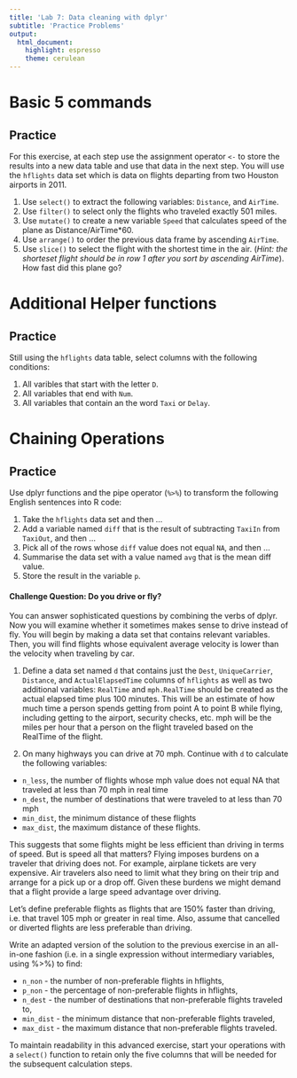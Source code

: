 ```yaml
---
title: 'Lab 7: Data cleaning with dplyr'
subtitle: 'Practice Problems'
output:
  html_document:
    highlight: espresso
    theme: cerulean
---
```


# Basic 5 commands
## Practice
For this exercise, at each step use the assignment operator `<-` to store the results into a new data table and use that data in the next step. You will use the `hflights` data set which is data on  flights departing from two Houston airports in 2011. 

1. Use `select()` to extract the following variables:  `Distance`, and `AirTime`. 
2. Use `filter()` to select only the flights who traveled exactly 501 miles. 
3. Use `mutate()` to create a new variable `Speed` that calculates speed of the plane as Distance/AirTime*60.
4. Use `arrange()` to order the previous data frame by ascending `AirTime`. 
5. Use `slice()` to select the flight with the shortest time in the air. (_Hint: the shorteset flight should be in row 1 after you sort by ascending AirTime_). How fast did this plane go? 


# Additional Helper functions
## Practice
Still using the `hflights` data table, select columns with the following conditions: 

1. All varibles that start with the letter `D`.
2. All variables that end with `Num`.
3. All variables that contain an the word `Taxi` or `Delay`.  


# Chaining Operations
## Practice
Use dplyr functions and the pipe operator (` %>% `) to transform the following English sentences into R code:

1. Take the `hflights` data set and then ...
2. Add a variable named `diff` that is the result of subtracting `TaxiIn` from `TaxiOut`, and then ...
3. Pick all of the rows whose `diff` value does not equal `NA`, and then ...
4. Summarise the data set with a value named `avg` that is the mean diff value.  
5. Store the result in the variable `p`.

#### Challenge Question: Do you drive or fly? 
You can answer sophisticated questions by combining the verbs of dplyr. Now you will examine whether it sometimes makes sense to drive instead of fly. You will begin by making a data set that contains relevant variables. Then, you will find flights whose equivalent average velocity is lower than the velocity when traveling by car.

1. Define a data set named `d` that contains just the `Dest`, `UniqueCarrier`, `Distance`, and `ActualElapsedTime` columns of `hflights` as well as two additional variables: `RealTime` and `mph.RealTime` should be created as the actual elapsed time plus 100 minutes. This will be an estimate of how much time a person spends getting from point A to point B while flying, including getting to the airport, security checks, etc. mph will be the miles per hour that a person on the flight traveled based on the RealTime of the flight.


2. On many highways you can drive at 70 mph. Continue with `d` to calculate the following variables: 

* `n_less`, the number of flights whose mph value does not equal NA that traveled at less than 70 mph in real time
* `n_dest`, the number of destinations that were traveled to at less than 70 mph
* `min_dist`, the minimum distance of these flights
* `max_dist`, the maximum distance of these flights.
    
    
This suggests that some flights might be less efficient than driving in terms of speed. But is speed all that matters? Flying imposes burdens on a traveler that driving does not. For example, airplane tickets are very expensive. Air travelers also need to limit what they bring on their trip and arrange for a pick up or a drop off. Given these burdens we might demand that a flight provide a large speed advantage over driving.  

Let's define preferable flights as flights that are 150% faster than driving, i.e. that travel 105 mph or greater in real time. Also, assume that cancelled or diverted flights are less preferable than driving.

Write an adapted version of the solution to the previous exercise in an all-in-one fashion (i.e. in a single expression without 
intermediary variables, using %>%) to find:
  
* `n_non` - the number of non-preferable flights in hflights,
* `p_non` - the percentage of non-preferable flights in hflights,
* `n_dest` - the number of destinations that non-preferable flights traveled to,
* `min_dist` - the minimum distance that non-preferable flights traveled,
* `max_dist` - the maximum distance that non-preferable flights traveled.

To maintain readability in this advanced exercise, start your operations with a `select()` function to retain only the five columns that will be needed for the subsequent calculation steps.
